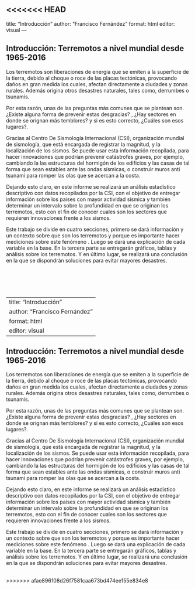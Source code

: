 <<<<<<< HEAD
---
title: "Introducción"
author: "Francisco Fernández"
format: html
editor: visual
---

## Introducción: Terremotos a nivel mundial desde 1965-2016

Los terremotos son liberaciones de energía que se emiten a la superficie de la tierra, debido al choque o roce de las placas tectónicas, provocando daños en gran medida los cuales, afectan directamente a ciudades y zonas rurales. Además origina otros desastres naturales, tales como, derrumbes o tsunamis.

Por esta razón, unas de las preguntas más comunes que se plantean son.  ¿Existe alguna forma de prevenir estas desgracias? , ¿Hay sectores en donde se orignan más temblores? y si es esto correcto, ¿Cuáles son esos lugares?.

Gracias al Centro De Sismología Internacional (CSI), organización mundial de sismología, que está encargada de registrar la magnitud, y la localización de los sismos. Se puede usar esta información recopilada, para hacer innovaciones que podrían prevenir catástrofes graves, por ejemplo, cambiando la las estructuras del hormigón de los edificios y las casas de tal forma que sean estables ante las ondas sísmicas, o construir muros anti tsunami para romper las olas que se acercan a la costa.

Dejando esto claro, en este informe se realizará un análisis estadístico descriptivo con datos recopilados por la CSI, con el objetivo de entregar información sobre los países con mayor actividad sísmica y también determinar un intervalo sobre la profundidad en que se originan los terremotos, esto con el fin de conocer cuales son los sectores que requieren innovaciones frente a los sismos.

Este trabajo se divide en cuatro secciones, primero se dará información y un contexto sobre que son los terremotos y porque es importante hacer mediciones sobre este fenómeno . Luego se dará una explicación de cada variable en la base. En la tercera parte se entregarán gráficos, tablas y análisis sobre los terremotos. Y en último lugar, se realizará una conclusión en la que se dispondrán soluciones para evitar mayores desastres.

\
=======
---
title: "Introducción"
author: "Francisco Fernández"
format: html
editor: visual
---

## Introducción: Terremotos a nivel mundial desde 1965-2016

Los terremotos son liberaciones de energía que se emiten a la superficie de la tierra, debido al choque o roce de las placas tectónicas, provocando daños en gran medida los cuales, afectan directamente a ciudades y zonas rurales. Además origina otros desastres naturales, tales como, derrumbes o tsunamis.

Por esta razón, unas de las preguntas más comunes que se plantean son.  ¿Existe alguna forma de prevenir estas desgracias? , ¿Hay sectores en donde se orignan más temblores? y si es esto correcto, ¿Cuáles son esos lugares?.

Gracias al Centro De Sismología Internacional (CSI), organización mundial de sismología, que está encargada de registrar la magnitud, y la localización de los sismos. Se puede usar esta información recopilada, para hacer innovaciones que podrían prevenir catástrofes graves, por ejemplo, cambiando la las estructuras del hormigón de los edificios y las casas de tal forma que sean estables ante las ondas sísmicas, o construir muros anti tsunami para romper las olas que se acercan a la costa.

Dejando esto claro, en este informe se realizará un análisis estadístico descriptivo con datos recopilados por la CSI, con el objetivo de entregar información sobre los países con mayor actividad sísmica y también determinar un intervalo sobre la profundidad en que se originan los terremotos, esto con el fin de conocer cuales son los sectores que requieren innovaciones frente a los sismos.

Este trabajo se divide en cuatro secciones, primero se dará información y un contexto sobre que son los terremotos y porque es importante hacer mediciones sobre este fenómeno . Luego se dará una explicación de cada variable en la base. En la tercera parte se entregarán gráficos, tablas y análisis sobre los terremotos. Y en último lugar, se realizará una conclusión en la que se dispondrán soluciones para evitar mayores desastres.

\
>>>>>>> afae896108d26f7581caa673bd474ee155e834e8
